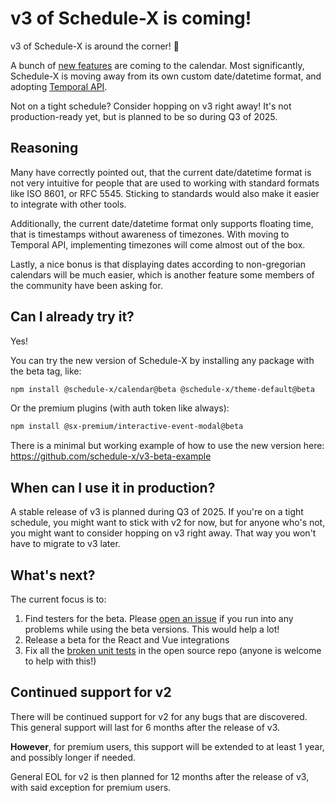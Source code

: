 # v3 of Schedule-X is coming!

v3 of Schedule-X is around the corner! 🥳

A bunch of [new features](https://github.com/schedule-x/schedule-x/issues?q=is%3Aissue%20state%3Aopen%20label%3Av3) are coming to the calendar. Most significantly,
Schedule-X is moving away from its own custom date/datetime format, and adopting [Temporal API](https://developer.mozilla.org/en-US/docs/Web/JavaScript/Reference/Global_Objects/Temporal).


<Callout type="info">
  Not on a tight schedule? Consider hopping on v3 right away! It's not production-ready yet, but is planned to be so during Q3 of 2025.
</Callout>

## Reasoning

Many have correctly pointed out, that the current date/datetime format is not very intuitive for people that are used to working with standard formats like ISO 8601, or RFC 5545. Sticking to standards would also make it easier to integrate with other tools.

Additionally, the current date/datetime format only supports floating time, that is timestamps without awareness of timezones. With moving to Temporal API, implementing timezones will come almost out of the box.

Lastly, a nice bonus is that displaying dates according to non-gregorian calendars will be much easier, which is another feature some members of the community have been asking for.

## Can I already try it?

Yes!

You can try the new version of Schedule-X by installing any package with the beta tag, like:

```bash
npm install @schedule-x/calendar@beta @schedule-x/theme-default@beta
```

Or the premium plugins (with auth token like always):

```bash
npm install @sx-premium/interactive-event-modal@beta
```

There is a minimal but working example of how to use the new version here: https://github.com/schedule-x/v3-beta-example

## When can I use it in production?

A stable release of v3 is planned during Q3 of 2025. If you're on a tight schedule, you might want to stick with v2 for now, but for anyone who's not, you might want to consider hopping on v3 right away. That way you won't have to migrate to v3 later.

## What's next?

The current focus is to:

1) Find testers for the beta. Please [open an issue](https://github.com/schedule-x/schedule-x/issues) if you run into any problems while using the beta versions. This would help a lot!
2) Release a beta for the React and Vue integrations
3) Fix all the [broken unit tests](https://github.com/schedule-x/schedule-x/issues/1133) in the open source repo (anyone is welcome to help with this!)

## Continued support for v2

There will be continued support for v2 for any bugs that are discovered. This general support will last for 6 months after the release of v3.

**However**, for premium users, this support will be extended to at least 1 year, and possibly longer if needed.

General EOL for v2 is then planned for 12 months after the release of v3, with said exception for premium users.